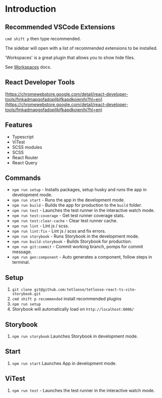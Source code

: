 
<Meta title="Documentation/Introduction" />

# Introduction

## Recommended VSCode Extensions

`cmd shift p` then type recommended.

The sidebar will open with a list of recommended extensions to be installed.

'Workspaces' is a great plugin that allows you to show hide files.

See [Workspaces](https://marketplace.visualstudio.com/items?itemName=Fooxly.workspace) docs.

## React Developer Tools

[https://chromewebstore.google.com/detail/react-developer-tools/fmkadmapgofadopljbjfkapdkoienihi?hl=en](https://chromewebstore.google.com/detail/react-developer-tools/fmkadmapgofadopljbjfkapdkoienihi?hl=en)

## Features

- Typescript
- ViTest
- SCSS modules
- SCSS
- React Router
- React Query

## Commands

- `npm run setup` - Installs packages, setup husky and runs the app in development mode.
- `npm run start` - Runs the app in the development mode.
- `npm run build` - Builds the app for production to the `build` folder.
- `npm run test` - Launches the test runner in the interactive watch mode.
- `npm run test:coverage` - Get test runner coverage stats.
- `npm run test:clear-cache` - Clear test runner cache.
- `npm run lint` - Lint js / scss.
- `npm run lint:fix` - Lint js / scss and fix errors.
- `npm run storybook` - Runs Storybook in the development mode.
- `npm run build-storybook` - Builds Storybook for production.
- `npm run git:commit` - Commit working branch, pomps for commit message.
- `npm run gen:component` - Auto generates a component, follow steps in terminal.

## Setup

1. `git clone git@github.com:tetloose/tetloose-react-ts-vite-storybook.git`
2. `cmd shift p recommended` install recommended plugins
3. `npm run setup`
4. Storybook will automatically load on `http://localhost:6006/`

## Storybook

1. `npm run storybook` Launches Storybook in development mode.

## Start

1. `npm run start` Launches App in development mode.

## ViTest

1. `npm run test` - Launches the test runner in the interactive watch mode.
